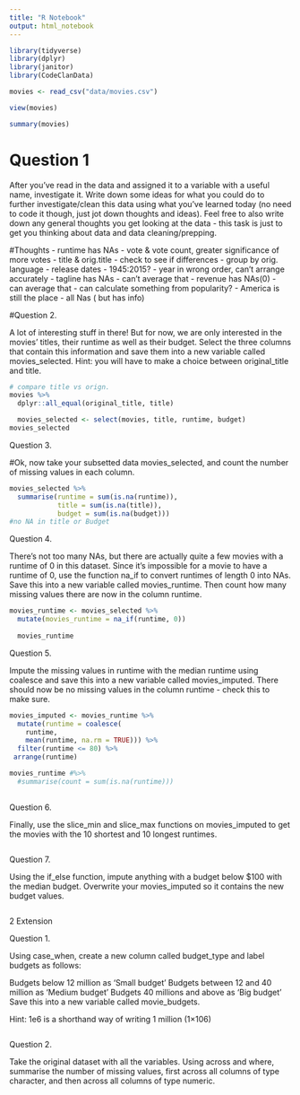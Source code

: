 ```yaml
---
title: "R Notebook"
output: html_notebook
---
```


```r
library(tidyverse)
library(dplyr)
library(janitor)
library(CodeClanData)
```

```r
movies <- read_csv("data/movies.csv")
```

```r
view(movies)
```

```r
summary(movies)
```
# Question 1

After you’ve read in the data and assigned it to a variable with a useful name, investigate it. Write down some ideas for what you could do to further investigate/clean this data using what you’ve learned today (no need to code it though, just jot down thoughts and ideas). Feel free to also write down any general thoughts you get looking at the data - this task is just to get you thinking about data and data cleaning/prepping.

#Thoughts
- runtime has NAs
- vote & vote count, greater significance of more votes
- title & orig.title - check to see if differences
- group by orig. language
 - release dates - 1945:2015? - year in wrong order, can't arrange accurately
 - tagline has NAs - can't average that
 - revenue has NAs(0) - can average that - can calculate something from popularity?
 - America is still the place - all Nas ( but has info)
 
 #Question 2.

A lot of interesting stuff in there! But for now, we are only interested in the movies’ titles, their runtime as well as their budget. Select the three columns that contain this information and save them into a new variable called movies_selected. Hint: you will have to make a choice between original_title and title.


```r
# compare title vs orign.
movies %>%
  dplyr::all_equal(original_title, title)
```

```r
  movies_selected <- select(movies, title, runtime, budget)
movies_selected

```

Question 3.

#Ok, now take your subsetted data movies_selected, and count the number of missing values in each column.

```r
movies_selected %>%
  summarise(runtime = sum(is.na(runtime)),
            title = sum(is.na(title)),
            budget = sum(is.na(budget)))
#no NA in title or Budget

```

Question 4.

There’s not too many NAs, but there are actually quite a few movies with a runtime of 0 in this dataset. Since it’s impossible for a movie to have a runtime of 0, use the function na_if to convert runtimes of length 0 into NAs. Save this into a new variable called movies_runtime. Then count how many missing values there are now in the column runtime.

```r
movies_runtime <- movies_selected %>% 
  mutate(movies_runtime = na_if(runtime, 0)) 
  
  movies_runtime

```


Question 5.

Impute the missing values in runtime with the median runtime using coalesce and save this into a new variable called movies_imputed. There should now be no missing values in the column runtime - check this to make sure.

```r
movies_imputed <- movies_runtime %>%
  mutate(runtime = coalesce(
    runtime,
    mean(runtime, na.rm = TRUE))) %>% 
  filter(runtime <= 80) %>% 
 arrange(runtime)

movies_runtime #%>% 
  #summarise(count = sum(is.na(runtime)))
  
```


Question 6.

Finally, use the slice_min and slice_max functions on movies_imputed to get the movies with the 10 shortest and 10 longest runtimes.

```r

```


Question 7.

Using the if_else function, impute anything with a budget below $100 with the median budget. Overwrite your movies_imputed so it contains the new budget values.


```r

```




2 Extension


Question 1.

Using case_when, create a new column called budget_type and label budgets as follows:

Budgets below 12 million as ‘Small budget’
Budgets between 12 and 40 million as ‘Medium budget’
Budgets 40 millions and above as ‘Big budget’
Save this into a new variable called movie_budgets.

Hint: 1e6 is a shorthand way of writing 1 million (1×106)


```r

```


Question 2.

Take the original dataset with all the variables. Using across and where, summarise the number of missing values, first across all columns of type character, and then across all columns of type numeric.

```r

```

